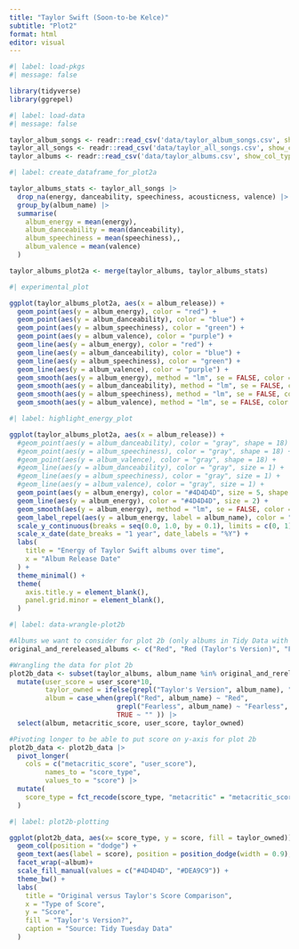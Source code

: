 ```yaml
---
title: "Taylor Swift (Soon-to-be Kelce)"
subtitle: "Plot2"
format: html
editor: visual
---
```


```r
#| label: load-pkgs
#| message: false

library(tidyverse)
library(ggrepel)
```

```r
#| label: load-data
#| message: false

taylor_album_songs <- readr::read_csv('data/taylor_album_songs.csv', show_col_types = FALSE)
taylor_all_songs <- readr::read_csv('data/taylor_all_songs.csv', show_col_types = FALSE)
taylor_albums <- readr::read_csv('data/taylor_albums.csv', show_col_types = FALSE)
```

```r
#| label: create_dataframe_for_plot2a

taylor_albums_stats <- taylor_all_songs |>
  drop_na(energy, danceability, speechiness, acousticness, valence) |>
  group_by(album_name) |>
  summarise(
    album_energy = mean(energy),
    album_danceability = mean(danceability),
    album_speechiness = mean(speechiness),,
    album_valence = mean(valence)
  )

taylor_albums_plot2a <- merge(taylor_albums, taylor_albums_stats)

```

```r
#| experimental_plot

ggplot(taylor_albums_plot2a, aes(x = album_release)) +
  geom_point(aes(y = album_energy), color = "red") +
  geom_point(aes(y = album_danceability), color = "blue") +
  geom_point(aes(y = album_speechiness), color = "green") +
  geom_point(aes(y = album_valence), color = "purple") +
  geom_line(aes(y = album_energy), color = "red") +
  geom_line(aes(y = album_danceability), color = "blue") +
  geom_line(aes(y = album_speechiness), color = "green") +
  geom_line(aes(y = album_valence), color = "purple") +
  geom_smooth(aes(y = album_energy), method = "lm", se = FALSE, color = "pink") +
  geom_smooth(aes(y = album_danceability), method = "lm", se = FALSE, color = "pink") +
  geom_smooth(aes(y = album_speechiness), method = "lm", se = FALSE, color = "pink") +
  geom_smooth(aes(y = album_valence), method = "lm", se = FALSE, color = "pink")
```

```r
#| label: highlight_energy_plot

ggplot(taylor_albums_plot2a, aes(x = album_release)) +
  #geom_point(aes(y = album_danceability), color = "gray", shape = 18) +
  #geom_point(aes(y = album_speechiness), color = "gray", shape = 18) +
  #geom_point(aes(y = album_valence), color = "gray", shape = 18) +
  #geom_line(aes(y = album_danceability), color = "gray", size = 1) +
  #geom_line(aes(y = album_speechiness), color = "gray", size = 1) +
  #geom_line(aes(y = album_valence), color = "gray", size = 1) +
  geom_point(aes(y = album_energy), color = "#4D4D4D", size = 5, shape = 18) +
  geom_line(aes(y = album_energy), color = "#4D4D4D", size = 2) +
  geom_smooth(aes(y = album_energy), method = "lm", se = FALSE, color = "#DEA9C9") +
  geom_label_repel(aes(y = album_energy, label = album_name), color = "#4D4D4D", size = 3) +
  scale_y_continuous(breaks = seq(0.0, 1.0, by = 0.1), limits = c(0, 1)) +
  scale_x_date(date_breaks = "1 year", date_labels = "%Y") +
  labs(
    title = "Energy of Taylor Swift albums over time",
    x = "Album Release Date"
  ) +
  theme_minimal() +
  theme(
    axis.title.y = element_blank(),
    panel.grid.minor = element_blank(),
  )

```

```r
#| label: data-wrangle-plot2b

#Albums we want to consider for plot 2b (only albums in Tidy Data with original & re-released)
original_and_rereleased_albums <- c("Red", "Red (Taylor's Version)", "Fearless", "Fearless (Taylor's Version)")

#Wrangling the data for plot 2b
plot2b_data <- subset(taylor_albums, album_name %in% original_and_rereleased_albums) |>
  mutate(user_score = user_score*10, 
         taylor_owned = ifelse(grepl("Taylor's Version", album_name), "Taylor's Version", "Scooter Owned"), 
         album = case_when(grepl("Red", album_name) ~ "Red", 
                           grepl("Fearless", album_name) ~ "Fearless", 
                           TRUE ~ "" )) |>
  select(album, metacritic_score, user_score, taylor_owned) 

#Pivoting longer to be able to put score on y-axis for plot 2b
plot2b_data <- plot2b_data |>
  pivot_longer(
    cols = c("metacritic_score", "user_score"), 
         names_to = "score_type", 
         values_to = "score") |>
  mutate(
    score_type = fct_recode(score_type, "metacritic" = "metacritic_score", "user" = "user_score")
  )


```

```r
#| label: plot2b-plotting

ggplot(plot2b_data, aes(x= score_type, y = score, fill = taylor_owned)) + 
  geom_col(position = "dodge") + 
  geom_text(aes(label = score), position = position_dodge(width = 0.9), vjust = -0.5, size = 3 ) +
  facet_wrap(~album)+ 
  scale_fill_manual(values = c("#4D4D4D", "#DEA9C9")) +
  theme_bw() +
  labs(
    title = "Original versus Taylor's Score Comparison",
    x = "Type of Score",
    y = "Score",
    fill = "Taylor's Version?",
    caption = "Source: Tidy Tuesday Data"
  )


```
